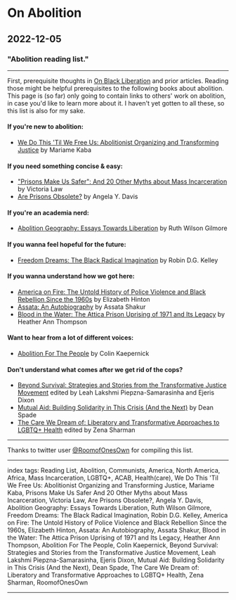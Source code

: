 # On Abolition

## 2022-12-05

### "Abolition reading list."

---

First, prerequisite thoughts in [On Black Liberation](/posts/on-black-liberation) and prior articles. Reading those might be helpful prerequisites to the following books about abolition. This page is (so far) only going to contain links to others' work on abolition, in case you'd like to learn more about it. I haven't yet gotten to all these, so this list is also for my sake.

#### If you're new to abolition:
- [We Do This 'Til We Free Us: Abolitionist Organizing and Transforming Justice](https://www.goodreads.com/book/show/56019003-we-do-this-til-we-free-us) by Mariame Kaba

#### If you need something concise & easy:
- ["Prisons Make Us Safer": And 20 Other Myths about Mass Incarceration](https://www.goodreads.com/book/show/54615850-prisons-make-us-safer) by Victoria Law
- [Are Prisons Obsolete?](https://www.goodreads.com/book/show/108428.Are_Prisons_Obsolete_) by Angela Y. Davis

#### If you're an academia nerd:
- [Abolition Geography: Essays Towards Liberation](https://www.goodreads.com/book/show/55566309-abolition-geography) by Ruth Wilson Gilmore

#### If you wanna feel hopeful for the future:
- [Freedom Dreams: The Black Radical Imagination](https://www.goodreads.com/book/show/90528.Freedom_Dreams) by Robin D.G. Kelley

#### If you wanna understand how we got here:
- [America on Fire: The Untold History of Police Violence and Black Rebellion Since the 1960s](https://www.goodreads.com/book/show/55298326-america-on-fire) by Elizabeth Hinton
- [Assata: An Autobiography](https://www.goodreads.com/book/show/100322.Assata) by Assata Shakur
- [Blood in the Water: The Attica Prison Uprising of 1971 and Its Legacy](https://www.goodreads.com/book/show/28007898-blood-in-the-water) by Heather Ann Thompson

#### Want to hear from a lot of different voices:
- [Abolition For The People](https://www.goodreads.com/book/show/58021042-abolition-for-the-people) by Colin Kaepernick

#### Don't understand what comes after we get rid of the cops?
- [Beyond Survival: Strategies and Stories from the Transformative Justice Movement](https://www.goodreads.com/book/show/51778952-beyond-survival) edited by Leah Lakshmi Piepzna-Samarasinha and Ejeris Dixon
- [Mutual Aid: Building Solidarity in This Crisis (And the Next)](https://www.goodreads.com/book/show/54654726-mutual-aid) by Dean Spade
- [The Care We Dream of: Liberatory and Transformative Approaches to LGBTQ+ Health](https://www.goodreads.com/book/show/58991274-the-care-we-dream-of) edited by Zena Sharman

---

Thanks to twitter user [@RoomofOnesOwn](https://twitter.com/RoomofOnesOwn/status/1555692120849145858?t=gTFC8hdab_x6-hlmzZ_zNQ&s=19) for compiling this list.

---

index tags: Reading List, Abolition, Communists, America, North America, Africa, Mass Incarceration, LGBTQ+, ACAB, Health(care), We Do This 'Til We Free Us: Abolitionist Organizing and Transforming Justice, Mariame Kaba, Prisons Make Us Safer And 20 Other Myths about Mass Incarceration, Victoria Law, Are Prisons Obsolete?, Angela Y. Davis, Abolition Geography: Essays Towards Liberation, Ruth Wilson Gilmore, Freedom Dreams: The Black Radical Imagination, Robin D.G. Kelley, America on Fire: The Untold History of Police Violence and Black Rebellion Since the 1960s, Elizabeth Hinton, Assata: An Autobiography, Assata Shakur, Blood in the Water: The Attica Prison Uprising of 1971 and Its Legacy, Heather Ann Thompson, Abolition For The People, Colin Kaepernick, Beyond Survival: Strategies and Stories from the Transformative Justice Movement, Leah Lakshmi Piepzna-Samarasinha, Ejeris Dixon, Mutual Aid: Building Solidarity in This Crisis (And the Next), Dean Spade, The Care We Dream of: Liberatory and Transformative Approaches to LGBTQ+ Health, Zena Sharman, RoomofOnesOwn

---

